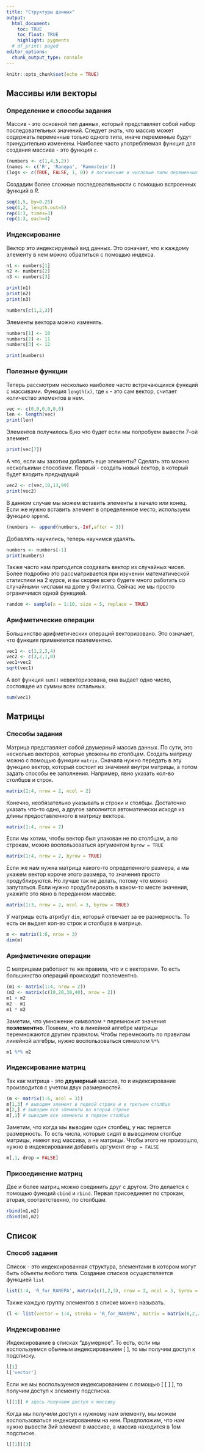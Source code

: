 ```yaml
---
title: "Структуры данных"
output: 
  html_document:
    toc: TRUE
    toc_float: TRUE
    highlight: pygments
  # df_print: paged
editor_options: 
  chunk_output_type: console
---
```


```r
knitr::opts_chunk$set(echo = TRUE)
```

## Массивы или векторы

### Определение и способы задания

Массив - это основной тип данных, который представляет собой набор последовательных значений. Следует знать, что массив может содержать переменные только одного типа, иначе переменные будут принудительно изменены. Наиболее часто употребляемая функция для создания массива - это функция `c`. 

```r
(numbers <- c(1,4,5,2))
(names <- c('R', 'Ranepa', 'Rammstein'))
(logs <- c(TRUE, FALSE, 1, 0)) # логические и числовые типы переменных дружат :3
```

Создадим более сложные последовательности с помощью встроенных функций в _R_.

```r
seq(1,5, by=0.25)
seq(1,2, length.out=5)
rep(1:3, times=3)
rep(1:3, each=4)
```

### Индексирование 

Вектор это индексируемый вид данных. Это означает, что к каждому элементу в нем можно обратиться с помощью индекса. 
```r
n1 <- numbers[1]
n2 <- numbers[2]
n3 <- numbers[3]

print(n1)
print(n2)
print(n3)

numbers[c(1,2,3)]
```

Элементы вектора можно изменять.

```r
numbers[1] <- 10
numbers[2] <- 11
numbers[3] <- 12

print(numbers)
```


### Полезные функции

Теперь рассмотрим несколько наиболее часто встречающихся функций с массивами. Функция `length(x)`, где `x` - это сам вектор, считает количество элементов в нем.

```r
vec <- c(0,0,0,0,0,0)
len <- length(vec)
print(len)
```

Элементов получилось 6,но что будет если мы попробуем вывести 7-ой элемент.

```r
print(vec[7])
```

А что, если мы захотим добавить еще элементы? Сделать это можно несколькими способами. Первый - создать новый вектор, в который будет входить предыдущий

```r
vec2 <- c(vec,10,13,99)
print(vec2)
```

В данном случае мы можем вставить элементы в начало или конец. Если же нужно вставить элемент в определенное место, используем функцию `append`.

```r
(numbers <- append(numbers,-Inf,after = 3))
```

Добавлять научились, теперь научимся удалять. 

```r
numbers <- numbers[-1]
print(numbers)
```

Также часто нам пригодится создавать вектор из случайных чисел. Более подробно это рассматривается при изучении математической статистики на 2 курсе, и вы скорее всего будете много работать со случайными числами на допе у Филиппа. Сейчас же мы просто ограничимся одной функцией. 

```r
random <- sample(x = 1:10, size = 5, replace = TRUE)
```

### Арифметические операции

Большинство арифметических операций векторизовано. Это означает, что функция применяется поэлементно. 

```r
vec1 <- c(1,2,3,4)
vec2 <- c(3,2,1,0)
vec1+vec2
sqrt(vec1)
```

А вот функция `sum()` невекторизована, она выдает одно число, состоящее из суммы всех остальных.

```r
sum(vec1)
```

## Матрицы 

### Способы задания

Матрица представляет собой двумерный массив данных. По сути, это несколько векторов, которые уложены по столбцам. Создать матрицу можно с помощью функции `matrix`. Сначала нужно передать в эту функцию вектор, который состоит из значений внутри матрицы, а потом задать способы ее заполнения. Например, явно указать кол-во столбцов и строк.

```r
matrix(1:4, nrow = 2, ncol = 2)
```

Конечно, необязательно указывать и строки и столбцы. Достаточно указать что-то одно, а другое заполнится автоматически исходя из длины предоставленного в матрицу вектора.

```r
matrix(1:4, nrow = 2)
```

Если мы хотим, чтобы вектор был упакован не по столбцам, а по строкам, можно воспользоваться аргументом `byrow = TRUE`

```r
matrix(1:4, nrow = 2, byrow = TRUE)
```

Если же нам нужна матрица какого-то определенного размера, а мы укажем вектор короче этого размера, то значения просто продублируются. Но лучше так не делать, потому что можно запутаться. Если нужно продублировать в каком-то месте значения, укажите это явно в переданном массиве. 

```r
matrix(1:3, nrow = 2, ncol = 3, byrow = TRUE)
```

У матрицы есть атрибут `dim`, который отвечает за ее размерность. То есть он выдает кол-во строк и столбцов в матрице. 

```r
m <- matrix(1:6, nrow = 3)
dim(m)
```

### Арифметичекие операции

С матрицами работают те же правила, что и с векторами. То есть большинство операций происходит поэлементно. 

```r
(m1 <- matrix(1:4, nrow = 2))
(m2 <- matrix(c(10,20,30,40), nrow = 2))
m1 + m2
m2 - m1
m1 * m2
```

Заметим, что умножение символом `*` перемножит значения **поэлементно**. Помним, что в линейной алгебре матрицы перемножаются другим правилом. Чтобы перемножить по правилам линейной алгебры, нужно воспользоваться символом `%*%`

```r
m1 %*% m2
```

### Индексирование матриц

Так как матрица - это **двумерный** массив, то и индексирование производится с учетом двух размерностей. 

```r
(m <- matrix(1:6, ncol = 3))
m[1,3] # выводим элемент в первой строке и в третьем столбце
m[2,] # выводим все элементы во второй строке
m[,1] # выводим все элементы в первом столбце
```

Заметим, что когда мы выводим один столбец, у нас теряется размерность. То есть числа, которые сидят в выводимом столбце матрицы, имеют вид массива, а не матрицы. Чтобы этого не произошло, нужно в индексировании добавить аргумент `drop = FALSE`

```r
m[,1, drop = FALSE]
```

### Присоединение матриц

Две и более матриц можно соединить друг с другом. Это делается с помощью функций `cbind` и `rbind`. Первая присоединяет по строкам, вторая, соответственно, по столбцам. 

```r
rbind(m1,m2)
cbind(m1,m2)
```

## Список

### Способ задания

Список - это индексированная структура, элементами в котором могут быть объекты любого типа. Создание списков осуществляется функцией `list`

```r
list(1:4, 'R_for_RANEPA', matrix(c(1,2,3), nrow = 2, ncol = 3, byrow = TRUE))
```

Также каждую группу элементов в списке можно называть.

```r
(l <- list(vector = 1:4, stroka = 'R_for_RANEPA', matrix = matrix(0,2,2)))
```

### Индексирование

Индексирование в списках "двумерное". То есть, если мы воспользуемся обычным индексированием [ ], то мы получим доступ к подсписку. 
```r
l[1]
l['vector']
```

Если же мы воспользуемся индексированием с помощью [ [ ] ], то получим доступ к элементу подсписка. 

```r
l[[1]] # здесь получаем доступ к массиву
```

Когда мы получили доступ к нужному нам элементу, мы можем воспользоваться индексированием на нем. Предположим, что нам нужно вывести 3ий элемент в массиве, а массив находится в 1ом подсписке. 

```r
l[[1]][3]
```






